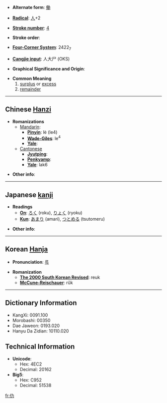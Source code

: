 * '''Alternate form''': [[働]]

* '''[[Wiktionary:Chinese radical index| Radical]]''': [[Wiktionary:Chinese radical index 人|人]]+2

* '''[[Wiktionary:Chinese total strokes index|Stroke number]]''': [[Wiktionary:Chinese total strokes index 4|4]]

* '''Stroke order''': 

* '''[[Wiktionary:Chinese four corner index|Four-Corner System]]''': 2422<sub>7</sub>

* '''[[Wiktionary:Chinese Cangjie index|Cangjie input]]''': 人大尸 (OKS)

* '''Graphical Significance and Origin''': 

* '''Common Meaning'''
*#[[surplus]] or [[excess]]
*# [[remainder]]

----

== Chinese [[Hanzi]] ==

* '''Romanizations'''
** [[Mandarin]]:
*** '''[[Pinyin]]''': lè (le4)
*** '''[[Wade-Giles]]''': le<sup>4</sup>
*** '''[[Yale]]''': 
**[[Cantonese]]
***'''[[Jyutping]]''':
***'''[[Penkyamp]]''': 
***'''[[Yale]]''': lak6

* '''Other info''': 

----

== Japanese [[kanji]] ==

* '''Readings'''
** '''[[On]]''': [[ろく]] (roku), [[りょく]] (ryoku)
** '''[[Kun]]''': [[あまり]] (amari), [[つとめる]] (tsutomeru)

* '''Other info''':  

----

== Korean [[Hanja]] ==

* '''Pronunciation''': [[륵]]

* '''Romanization'''
** '''[[The 2000 South Korean Revised Romanization|The 2000 South Korean Revised]]''': reuk
** '''[[McCune-Reischauer]]''': rŭk

----

== Dictionary Information ==

* KangXi: 0091.100
* Morobashi: 00350
* Dae Jaweon: 0193.020
* Hanyu Da Zidian: 10110.020

== Technical Information ==

* '''Unicode''':
** Hex: 4EC2
** Decimal: 20162
* '''Big5''':
** Hex: C952
** Decimal: 51538

[[fr:仂]]